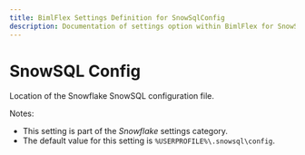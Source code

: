 ```yaml
---
title: BimlFlex Settings Definition for SnowSqlConfig
description: Documentation of settings option within BimlFlex for SnowSqlConfig
---
```

<head>
  <meta name="varigenceProduct" content="BimlFlex"></meta>
  <meta name="varigenceArticleType" content="Reference"></meta>
</head>

# SnowSQL Config

Location of the Snowflake SnowSQL configuration file.

Notes:

* This setting is part of the *Snowflake* settings category.
* The default value for this setting is `%USERPROFILE%\.snowsql\config`.
